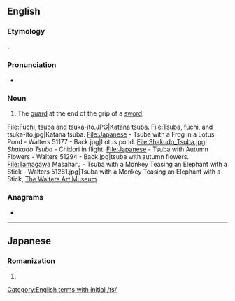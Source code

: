 ==English==
{{wikipedia}}

===Etymology===
{{bor|en|ja|鍔|tr=つば, tsuba}}.

===Pronunciation===
* {{IPA|/tsubə/|/subə/|lang=en}}

===Noun===
{{en-noun}}

# The [[guard]] at the end of the grip of a [[sword]].

<gallery>
File:Fuchi, tsuba and tsuka-ito.JPG|Katana tsuba.
File:Tsuba, fuchi, and tsuka-ito.jpg|Katana tsuba.
File:Japanese - Tsuba with a Frog in a Lotus Pond - Walters 51177 - Back.jpg|Lotus pond.
File:Shakudo_Tsuba.jpg| ''Shakudo Tsuba'' - Chidori in flight.
File:Japanese - Tsuba with Autumn Flowers - Walters 51294 - Back.jpg|tsuba with autumn flowers.
File:Tamagawa Masaharu - Tsuba with a Monkey Teasing an Elephant with a Stick - Walters 51281.jpg|Tsuba with a Monkey Teasing an Elephant with a Stick, [[w:The Walters Art Museum|The Walters Art Museum]].
</gallery>

===Anagrams===
* {{anagrams|en|Taubs|abuts|buats|busta|butas|tabus|tubas}}

[[Category:English terms with initial /t͡s/]]

----

==Japanese==

===Romanization===
{{ja-romaji}}

# {{ja-romanization of|つば}}